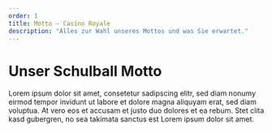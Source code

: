 ```yaml
---
order: 1
title: Motto – Casino Royale
description: "Alles zur Wahl unseres Mottos und was Sie erwartet."
---
```


# Unser Schulball Motto

Lorem ipsum dolor sit amet, consetetur sadipscing elitr, sed diam nonumy eirmod tempor invidunt ut labore et dolore magna aliquyam erat, sed diam voluptua. At vero eos et accusam et justo duo dolores et ea rebum. Stet clita kasd gubergren, no sea takimata sanctus est Lorem ipsum dolor sit amet.

